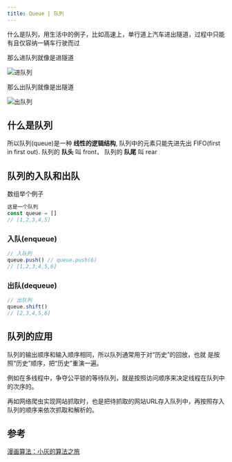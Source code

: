```yaml
---
title: Queue | 队列
---
```


什么是队列，用生活中的例子，比如高速上，单行道上汽车进出隧道，过程中只能有且仅容纳一辆车行驶而过

那么进队列就像是进隧道

![进队列](/images/algorithm/queue_in.png)

那么出队列就像是出隧道

![出队列](/images/algorithm/queue_out.png)

## 什么是队列

所以队列(queue)是一种 **线性的逻辑结构**, 队列中的元素只能先进先出 FIFO(first in first out). 队列的 **队头** 叫 front， 队列的 **队尾** 叫
rear

## 队列的入队和出队

数组举个例子

```js
这是一个队列
const queue = []
// [1,2,3,4,5]
```


### 入队(enqueue)

```js
// 入队列
queue.push() // queue.push(6)
// [1,2,3,4,5,6]
```

### 出队(dequeue)

```js
// 出队列
queue.shift()
// [2,3,4,5,6]
```

## 队列的应用

队列的输出顺序和输入顺序相同，所以队列通常用于对“历史”的回放，也就 是按照“历史”顺序，把“历史”重演一遍。

例如在多线程中，争夺公平锁的等待队列，就是按照访问顺序来决定线程在队列中的次序的。

再如网络爬虫实现网站抓取时，也是把待抓取的网站URL存入队列中，再按照存入队列的顺序来依次抓取和解析的。


## 参考

[漫画算法：小灰的算法之旅](https://book.douban.com/subject/33420587/)
